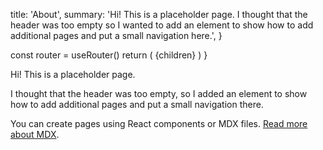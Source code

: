 
  title: 'About',
  summary:
    'Hi! This is a placeholder page. I thought that the header was too empty so I wanted to add an element to show how to add additional pages and put a small navigation here.',
}

  const router = useRouter()
  return (
    <Page path={router.pathname} meta={meta}>
      {children}
    </Page>
  )
}

Hi! This is a placeholder page.

I thought that the header was too empty, so I added an element to show how to add additional pages and put a small navigation there.

You can create pages using React components or MDX files. [Read more about MDX](https://mdxjs.com/).
